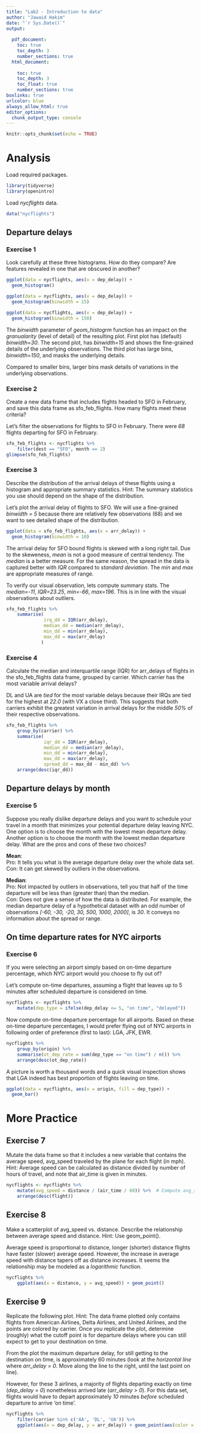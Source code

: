 ```yaml
---
title: "Lab2 - Introduction to data"
author: "Jawaid Hakim"
date: "`r Sys.Date()`"
output:
  
  pdf_document: 
    toc: true
    toc_depth: 3
    number_sections: true
  html_document:
    
    toc: true
    toc_depth: 3
    toc_float: true
    number_sections: true
boxlinks: true
urlcolor: blue
always_allow_html: true
editor_options: 
  chunk_output_type: console
---
```


```r
knitr::opts_chunk$set(echo = TRUE)
```

# Analysis

Load required packages.

```r
library(tidyverse)
library(openintro)
```

Load *nycflights* data.

```r
data("nycflights")
```

## Departure delays

### Exercise 1

Look carefully at these three histograms. How do they compare? Are features revealed in one that are obscured in another?  

```r
ggplot(data = nycflights, aes(x = dep_delay)) +
  geom_histogram()

ggplot(data = nycflights, aes(x = dep_delay)) +
  geom_histogram(binwidth = 15)

ggplot(data = nycflights, aes(x = dep_delay)) +
  geom_histogram(binwidth = 150)
```

The *binwidth* parameter of *geom_histogrm* function has an impact on the *granualarity* (level of detail) of the resulting plot. First plot has (default) *binwidth=30*. The second plot, has *binwidth=15* and shows the fine-grained details of the underlying observations. The third plot has large bins, *binwidth=150*, and masks the underlying details.   

Compared to smaller bins, larger bins mask details of variations in the underlying observations. 

### Exercise 2

Create a new data frame that includes flights headed to SFO in February, and save this data frame as sfo_feb_flights. How many flights meet these criteria?

Let's filter the observations for flights to SFO in February. There were *68* flights departing for SFO in February. 

```r
sfo_feb_flights <- nycflights %>% 
    filter(dest == "SFO", month == 2)
glimpse(sfo_feb_flights)
```

### Exercise 3

Describe the distribution of the arrival delays of these flights using a histogram and appropriate summary statistics. Hint: The summary statistics you use should depend on the shape of the distribution.  

Let's plot the arrival delay of flights to SFO. We will use a fine-grained *binwidth = 5* because there are relatively few observations (68) and we want to see detailed shape of the distribution.

```r
ggplot(data = sfo_feb_flights, aes(x = arr_delay)) +
  geom_histogram(binwidth = 10)

```
The arrival delay for SFO bound flights is skewed with a long right tail. Due to the skeweness, *mean* is not a good measure of central tendency. The *median* is a better measure. For the same reason, the spread in the data is captured better with *IQR* compared to *standard deviation*. The *min* and *max* are appropriate measures of range.

To verify our visual observation, lets compute summary stats. The *median=-11*, *IQR=23.25*, *min=-66*, *max=196*. This is in line with the visual observations about outliers. 

```r
sfo_feb_flights %>% 
    summarise(
              irq_dd = IQR(arr_delay), 
              median_dd = median(arr_delay), 
              min_dd = min(arr_delay), 
              max_dd = max(arr_delay)
             )
```
### Exercise 4

Calculate the median and interquartile range (IQR) for arr_delays of flights in  the sfo_feb_flights data frame, grouped by carrier. Which carrier has the most variable arrival delays?  

DL and UA are *tied* for the most variable delays because their IRQs are tied for the highest at *22.0* (with VX a close third). This suggests that both carriers exhibit the greatest variation in arrival delays for the middle *50%* of their respective observations.

```r
sfo_feb_flights %>%
    group_by(carrier) %>%
    summarise(
              iqr_dd = IQR(arr_delay),
              median_dd = median(arr_delay),
              min_dd = min(arr_delay),
              max_dd = max(arr_delay),
              spread_dd = max_dd - min_dd) %>%
    arrange(desc(iqr_dd))
```

## Departure delays by month

### Exercise 5

Suppose you really dislike departure delays and you want to schedule your travel in a month that minimizes your potential departure delay leaving NYC. One option is to choose the month with the lowest mean departure delay. Another option is to choose the month with the lowest median departure delay. What are the pros and cons of these two choices?  

**Mean**:  
    Pro: It tells you what is the average departure delay over the whole data set.  
    Con: It can get skewed by outliers in the observations.  

**Median**:  
    Pro: Not impacted by outliers in observations, tell you that half of the time departure will be less than (greater than) than the median.  
    Con: Does not give a sense of how the data is distributed. For example, the median departure delay of a hypothetical dataset with an odd number of observations *[-60, -30, -20, 30, 500, 1000, 2000]*, is *30*. It conveys no information about the spread or range.

## On time departure rates for NYC airports

### Exercise 6

If you were selecting an airport simply based on on-time departure percentage, which NYC airport would you choose to fly out of?  

Let's compute on-time departures, assuming a flight that leaves up to 5 minutes after scheduled departure is considered on time.

```r
nycflights <- nycflights %>% 
    mutate(dep_type = ifelse(dep_delay <= 5, "on time", "delayed"))
```

Now compute on-time departure percentage for all airports. Based on these on-time departure percentages, I would prefer flying out of NYC airports in following order of preference (first to last): LGA, JFK, EWR.

```r
nycflights %>% 
    group_by(origin) %>%
    summarise(ot_dep_rate = sum(dep_type == "on time") / n()) %>%
    arrange(desc(ot_dep_rate))
```

A picture is worth a thousand words and a quick visual inspection shows that LGA indeed has best proportion of flights leaving on time.

```r
ggplot(data = nycflights, aes(x = origin, fill = dep_type)) +
  geom_bar()
```

# More Practice

## Exercise 7

Mutate the data frame so that it includes a new variable that contains the average speed, avg_speed traveled by the plane for each flight (in mph). Hint: Average speed can be calculated as distance divided by number of hours of travel, and note that air_time is given in minutes.  

```r
nycflights <- nycflights %>%
    mutate(avg_speed = distance / (air_time / 60)) %>%  # Compute avg_speed mph
    arrange(desc(flight))
```
## Exercise 8

Make a scatterplot of avg_speed vs. distance. Describe the relationship between average speed and distance. Hint: Use geom_point().  

Average speed is proportional to distance, longer (shorter) distance flights have faster (slower) average speed. However, the increase in average speed with distance tapers off as distance increases. It seems the relationship may be modeled as a *logarithmic* function.

```r
nycflights %>% 
    ggplot(aes(x = distance, y = avg_speed)) + geom_point()
```

## Exercise 9

Replicate the following plot. Hint: The data frame plotted only contains flights from American Airlines, Delta Airlines, and United Airlines, and the points are colored by carrier. Once you replicate the plot, determine (roughly) what the cutoff point is for departure delays where you can still expect to get to your destination on time.  

From the plot the maximum departure delay, for still getting to the destination on time, is approximately 60 minutes (look at the *horizontal line* where *arr_delay = 0*. Move along the line to the right, until the last point on line).  

However, for these 3 airlines, a majority of flights departing exactly on time (*dep_delay = 0*) nonetheless arrived late (*arr_delay > 0*). For this data set, flights would have to depart approximately *10* minutes *before* scheduled departure to arrive 'on time'. 

```r
nycflights %>% 
    filter(carrier %in% c('AA', 'DL', 'UA')) %>%
    ggplot(aes(x = dep_delay, y = arr_delay)) + geom_point(aes(color = factor(carrier)))
```
